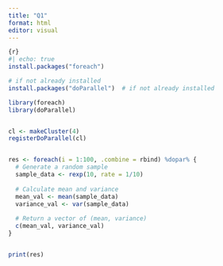 ```yaml
---
title: "Q1"
format: html
editor: visual
---
```


```r
{r}
#| echo: true
install.packages("foreach")

# if not already installed
install.packages("doParallel")  # if not already installed

library(foreach)
library(doParallel)


cl <- makeCluster(4)
registerDoParallel(cl)


res <- foreach(i = 1:100, .combine = rbind) %dopar% {
  # Generate a random sample
  sample_data <- rexp(10, rate = 1/10)
  
  # Calculate mean and variance
  mean_val <- mean(sample_data)
  variance_val <- var(sample_data)
  
  # Return a vector of (mean, variance)
  c(mean_val, variance_val)
}


print(res)


```
